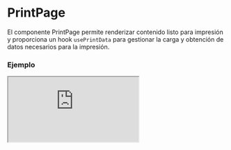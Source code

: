 # PrintPage

El componente PrintPage permite renderizar contenido listo para impresión y proporciona un hook `usePrintData` para gestionar la carga y obtención de datos necesarios para la impresión.


### Ejemplo

<Iframe
  minHeightIframe="30dvh"
  src="https://fenextjs-component-storybook.vercel.app/iframe.html?args=&id=print-page--index&viewMode=story"
/>

### Importacion

Para importar el componente PrintPage, se puede hacer desde fenextjs

```tsx copy
import { PrintPage } from "fenextjs";
```

### Parametros

| Parametro   | Tipo                                               | Requerido | Default   | Descripcion                                                                                                                               |
| ----------- | -------------------------------------------------- | --------- | --------- | ----------------------------------------------------------------------------------------------------------------------------------------- |
| className   | string                                             | no        | ''        | Clase CSS para personalizar el contenedor del componente PrintPage.                                                                       |
| onComponent | (data: PrintPageComponentProps\<T\>) =\> ReactNode | sí        | N/A       | Función que retorna el contenido a renderizar dentro del componente de impresión, aceptando datos de tipo `PrintPageComponentProps\<T\>`. |
| data        | T \| undefined                                     | no        | undefined | Datos utilizados dentro del componente para la impresión, gestionados a través del hook `usePrintData`.                                   |
| load        | boolean                                            | no        | false     | Indica si el componente está en estado de carga, mostrando un indicador de carga si es `true`.                                            |

### Storybook

Para ver el storybook del componente lo puede hacer con este [link](https://fenextjs-component-storybook.vercel.app/?path=/story/print-page--index)

### Usos

- PrintPage básico

```tsx copy
<PrintPage
  onComponent={({ data, load }) => (
    <div>
      {load
        ? "Cargando..."
        : data
          ? "Contenido listo para imprimir"
          : "Sin datos"}
    </div>
  )}
/>
```

- PrintPage con clase personalizada

```tsx copy
<PrintPage
  className="mi-clase"
  onComponent={({ data, load }) => (
    <div>
      {load ? "Cargando..." : data ? "Datos cargados" : "Sin datos disponibles"}
    </div>
  )}
/>
```
